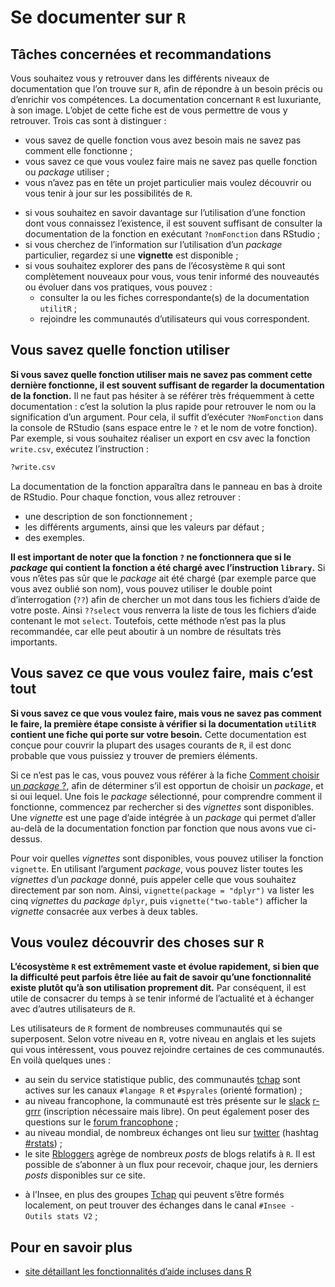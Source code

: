# Se documenter sur `R`

## Tâches concernées et recommandations

Vous souhaitez vous y retrouver dans les différents niveaux de documentation que l'on trouve sur `R`, afin de répondre à un besoin précis ou d'enrichir vos compétences. La documentation concernant `R` est luxuriante, à son image. L'objet de cette fiche est de vous permettre de vous y retrouver. Trois cas sont à distinguer :

* vous savez de quelle fonction vous avez besoin mais ne savez pas comment elle fonctionne ;
* vous savez ce que vous voulez faire mais ne savez pas quelle fonction ou _package_ utiliser ;
* vous n'avez pas en tête un projet particulier mais voulez découvrir ou vous tenir à jour sur les possibilités de `R`. 

::: {.recommandation}


* si vous souhaitez en savoir davantage sur l'utilisation d'une fonction dont vous connaissez l'existence, il est souvent suffisant de consulter la documentation de la fonction en exécutant `?nomFonction` dans RStudio ;
* si vous cherchez de l'information sur l'utilisation d'un _package_ particulier, regardez si une __vignette__ est disponible ;
* si vous souhaitez explorer des pans de l'écosystème `R` qui sont complètement nouveaux pour vous, vous tenir informé des nouveautés ou évoluer dans vos pratiques, vous pouvez :
    - consulter la ou les fiches correspondante(s) de la documentation `utilitR` ;
    - rejoindre les communautés d'utilisateurs qui vous correspondent.

:::

## Vous savez quelle fonction utiliser

**Si vous savez quelle fonction utiliser mais ne savez pas comment cette dernière fonctionne, il est souvent suffisant de regarder la documentation de la fonction.** Il ne faut pas hésiter à se référer très fréquemment à cette documentation : c'est la solution la plus rapide pour retrouver le nom ou la signification d'un argument. Pour cela, il suffit d'exécuter `?NomFonction` dans la console de RStudio (sans espace entre le `?` et le nom de votre fonction). Par exemple, si vous souhaitez réaliser un export en csv avec la fonction `write.csv`, exécutez l'instruction :

```r
?write.csv
```
La documentation de la fonction apparaîtra dans le panneau en bas à droite de RStudio. Pour chaque fonction, vous allez retrouver :

* une description de son fonctionnement ;
* les différents arguments, ainsi que les valeurs par défaut ;
* des exemples.

**Il est important de noter que la fonction `?` ne fonctionnera que si le _package_ qui contient la fonction a été chargé avec l'instruction `library`.** Si vous n'êtes pas sûr que le _package_ ait été chargé (par exemple parce que vous avez oublié son nom), vous pouvez utiliser le double point d'interrogation (`??`) afin de chercher un mot dans tous les fichiers d'aide de votre poste. Ainsi `??select` vous renverra la liste de tous les fichiers d'aide contenant le mot `select`. Toutefois, cette méthode n'est pas la plus recommandée, car elle peut aboutir à un nombre de résultats très importants.

## Vous savez ce que vous voulez faire, mais c'est tout

**Si vous savez ce que vous voulez faire, mais vous ne savez pas comment le faire, la première étape consiste à vérifier si la documentation `utilitR` contient une fiche qui porte sur votre besoin.** Cette documentation est conçue pour couvrir la plupart des usages courants de `R`, il est donc probable que vous puissiez y trouver de premiers éléments.

Si ce n'est pas le cas, vous pouvez vous référer à la fiche [Comment choisir un _package_\ ?](#choisir-package), afin de déterminer s'il est opportun de choisir un _package_, et si oui lequel. Une fois le _package_ sélectionné, pour comprendre comment il fonctionne, commencez par rechercher si des _vignettes_ sont disponibles. Une _vignette_ est une page d'aide intégrée à un _package_ qui permet d'aller au-delà de la documentation fonction par fonction que nous avons vue ci-dessus.

Pour voir quelles _vignettes_ sont disponibles, vous pouvez utiliser la fonction `vignette`. En utilisant l'argument _package_, vous pouvez lister toutes les _vignettes_ d'un _package_ donné, puis appeler celle que vous souhaitez directement par son nom. Ainsi, `vignette(package = "dplyr")` va lister les cinq _vignettes_ du _package_ `dplyr`, puis `vignette("two-table")` afficher la _vignette_ consacrée aux verbes à deux tables.

## Vous voulez découvrir des choses sur `R`

__L'écosystème `R` est extrêmement vaste et évolue rapidement, si bien que la difficulté peut parfois être liée au fait de savoir qu'une fonctionnalité existe plutôt qu'à son utilisation proprement dit.__ Par conséquent, il est utile de consacrer du temps à se tenir informé de l'actualité et à échanger avec d'autres utilisateurs de `R`.

Les utilisateurs de `R` forment de nombreuses communautés qui se superposent. Selon votre niveau en `R`, votre niveau en anglais et les sujets qui vous intéressent, vous pouvez rejoindre certaines de ces communautés. En voilà quelques unes :

* au sein du service statistique public, des communautés [tchap](https://Tchap.gouv.fr/) sont actives sur les canaux `#langage R` et `#spyrales` (orienté formation) ;
* au niveau francophone, la communauté est très présente sur le [slack](https://fr.wikipedia.org/wiki/Slack_(plateforme)) [r-grrr](r-grrr.slack.com) (inscription nécessaire mais libre). On peut également poser des questions sur le [forum francophone](http://forums.cirad.fr/logiciel-R/index.php) ;
* au niveau mondial, de nombreux échanges ont lieu sur [twitter](https://twitter.com) (hashtag [#rstats](https://twitter.com/search?q=%23rstats&src=typed_query)) ;
* le site [Rbloggers](https://www.r-bloggers.com/) agrège de nombreux _posts_ de blogs relatifs à `R`. Il est possible de s'abonner à un flux pour recevoir, chaque jour, les derniers _posts_ disponibles sur ce site.

:::{.specificite}
* à l'Insee, en plus des groupes [Tchap](https://tchap.gouv.fr/) qui peuvent s'être formés localement, on peut trouver des échanges dans le canal `#Insee - Outils stats V2` ;
:::

## Pour en savoir plus

* [site détaillant les fonctionnalités d'aide incluses dans R](https://www.r-project.org/help.html)
